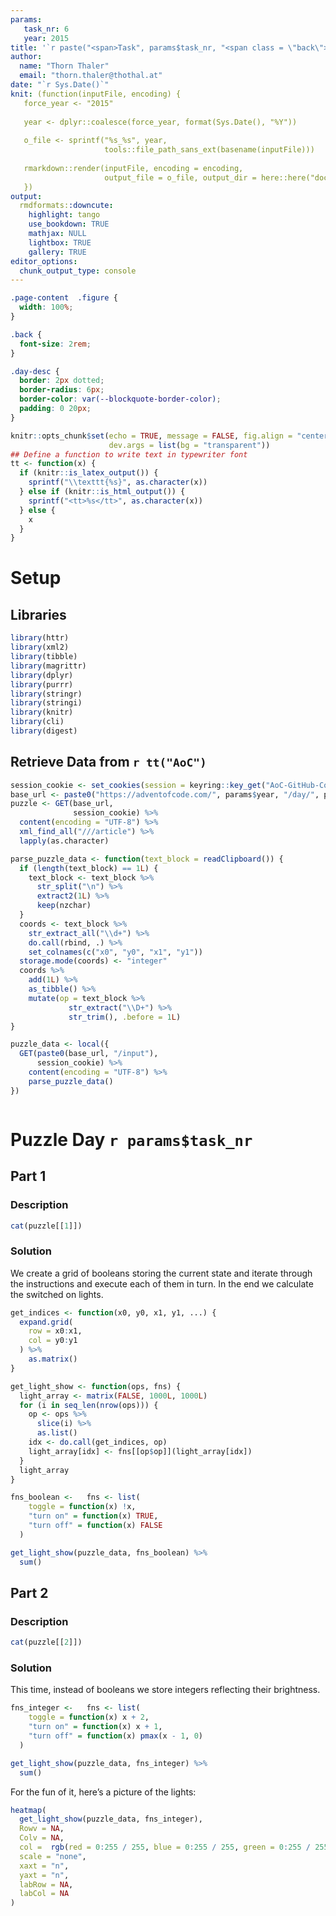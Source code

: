 ```yaml
---
params:
   task_nr: 6
   year: 2015
title: '`r paste("<span>Task", params$task_nr, "<span class = \"back\"><a href = \"index.html\">", fontawesome::fa("home"), "</a></span></span>")`'
author: 
  name: "Thorn Thaler"
  email: "thorn.thaler@thothal.at"
date: "`r Sys.Date()`"
knit: (function(inputFile, encoding) {
   force_year <- "2015"
   
   year <- dplyr::coalesce(force_year, format(Sys.Date(), "%Y"))
   
   o_file <- sprintf("%s_%s", year, 
                     tools::file_path_sans_ext(basename(inputFile)))
                     
   rmarkdown::render(inputFile, encoding = encoding, 
                     output_file = o_file, output_dir = here::here("docs"))
   })
output: 
  rmdformats::downcute:
    highlight: tango
    use_bookdown: TRUE
    mathjax: NULL
    lightbox: TRUE
    gallery: TRUE
editor_options: 
  chunk_output_type: console
---
```


```css
.page-content  .figure {
  width: 100%;
}

.back {
  font-size: 2rem;
}

.day-desc {
  border: 2px dotted;
  border-radius: 6px;
  border-color: var(--blockquote-border-color);
  padding: 0 20px;
}
```


```r
knitr::opts_chunk$set(echo = TRUE, message = FALSE, fig.align = "center",
                      dev.args = list(bg = "transparent"))
## Define a function to write text in typewriter font
tt <- function(x) {
  if (knitr::is_latex_output()) {
    sprintf("\\texttt{%s}", as.character(x))
  } else if (knitr::is_html_output()) {
    sprintf("<tt>%s</tt>", as.character(x))
  } else {
    x
  }
}
```

# Setup

## Libraries

```r
library(httr)
library(xml2)
library(tibble)
library(magrittr)
library(dplyr)
library(purrr)
library(stringr)
library(stringi)
library(knitr)
library(cli)
library(digest)
```

## Retrieve Data from `r tt("AoC")`


```r
session_cookie <- set_cookies(session = keyring::key_get("AoC-GitHub-Cookie"))
base_url <- paste0("https://adventofcode.com/", params$year, "/day/", params$task_nr)
puzzle <- GET(base_url,
              session_cookie) %>% 
  content(encoding = "UTF-8") %>% 
  xml_find_all("///article") %>% 
  lapply(as.character)

parse_puzzle_data <- function(text_block = readClipboard()) {
  if (length(text_block) == 1L) {
    text_block <- text_block %>% 
      str_split("\n") %>% 
      extract2(1L) %>% 
      keep(nzchar)
  }
  coords <- text_block %>% 
    str_extract_all("\\d+") %>% 
    do.call(rbind, .) %>% 
    set_colnames(c("x0", "y0", "x1", "y1"))
  storage.mode(coords) <- "integer"
  coords %>% 
    add(1L) %>% 
    as_tibble() %>% 
    mutate(op = text_block %>% 
             str_extract("\\D+") %>% 
             str_trim(), .before = 1L)
}

puzzle_data <- local({
  GET(paste0(base_url, "/input"),
      session_cookie) %>% 
    content(encoding = "UTF-8") %>% 
    parse_puzzle_data()
})
```

```r
```

# Puzzle Day `r params$task_nr`

## Part 1

### Description

```r
cat(puzzle[[1]])
```

### Solution

We create a grid of booleans storing the current state and iterate through the 
instructions and execute each of them in turn. In the end we calculate the switched on 
lights.

```r
get_indices <- function(x0, y0, x1, y1, ...) {
  expand.grid(
    row = x0:x1,
    col = y0:y1
  ) %>% 
    as.matrix()
}

get_light_show <- function(ops, fns) {
  light_array <- matrix(FALSE, 1000L, 1000L)
  for (i in seq_len(nrow(ops))) {
    op <- ops %>% 
      slice(i) %>% 
      as.list()
    idx <- do.call(get_indices, op)
    light_array[idx] <- fns[[op$op]](light_array[idx])
  }
  light_array
}

fns_boolean <-   fns <- list(
    toggle = function(x) !x,
    "turn on" = function(x) TRUE,
    "turn off" = function(x) FALSE
  )

get_light_show(puzzle_data, fns_boolean) %>% 
  sum()
```

## Part 2

### Description

```r
cat(puzzle[[2]])
```

### Solution

This time, instead of booleans we store integers reflecting their brightness.

```r
fns_integer <-   fns <- list(
    toggle = function(x) x + 2,
    "turn on" = function(x) x + 1,
    "turn off" = function(x) pmax(x - 1, 0)
  )

get_light_show(puzzle_data, fns_integer) %>% 
  sum()
```


For the fun of it, here's a picture of the lights:

```r
heatmap(
  get_light_show(puzzle_data, fns_integer),
  Rowv = NA,
  Colv = NA,
  col =  rgb(red = 0:255 / 255, blue = 0:255 / 255, green = 0:255 / 255),
  scale = "none",
  xaxt = "n",
  yaxt = "n",
  labRow = NA,
  labCol = NA
)
```

